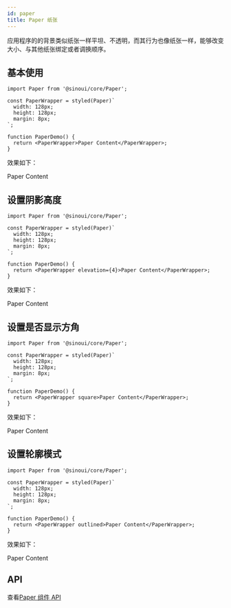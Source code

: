 ```yaml
---
id: paper
title: Paper 纸张
---
```


应用程序的的背景类似纸张一样平坦、不透明，而其行为也像纸张一样，能够改变大小、与其他纸张绑定或者调换顺序。


## 基本使用

```tsx
import Paper from '@sinoui/core/Paper';

const PaperWrapper = styled(Paper)`
  width: 128px;
  height: 128px;
  margin: 8px;
`;

function PaperDemo() {
  return <PaperWrapper>Paper Content</PaperWrapper>;
}
```

效果如下：

<ThemeProvider theme={defaultTheme}>
  <Paper style={{ width: '128px', height: '128px', margin: '8px' }}>
    Paper Content
  </Paper>
</ThemeProvider>

## 设置阴影高度

```tsx
import Paper from '@sinoui/core/Paper';

const PaperWrapper = styled(Paper)`
  width: 128px;
  height: 128px;
  margin: 8px;
`;

function PaperDemo() {
  return <PaperWrapper elevation={4}>Paper Content</PaperWrapper>;
}
```

效果如下：

<ThemeProvider theme={defaultTheme}>
  <Paper
    elevation={4}
    style={{ width: '128px', height: '128px', margin: '8px' }}
  >
    Paper Content
  </Paper>
</ThemeProvider>

## 设置是否显示方角

```tsx
import Paper from '@sinoui/core/Paper';

const PaperWrapper = styled(Paper)`
  width: 128px;
  height: 128px;
  margin: 8px;
`;

function PaperDemo() {
  return <PaperWrapper square>Paper Content</PaperWrapper>;
}
```

效果如下：

<ThemeProvider theme={defaultTheme}>
  <Paper square style={{ width: '128px', height: '128px', margin: '8px' }}>
    Paper Content
  </Paper>
</ThemeProvider>

## 设置轮廓模式

```tsx
import Paper from '@sinoui/core/Paper';

const PaperWrapper = styled(Paper)`
  width: 128px;
  height: 128px;
  margin: 8px;
`;

function PaperDemo() {
  return <PaperWrapper outlined>Paper Content</PaperWrapper>;
}
```

效果如下：

<ThemeProvider theme={defaultTheme}>
  <Paper outlined style={{ width: '128px', height: '128px', margin: '8px' }}>
    Paper Content
  </Paper>
</ThemeProvider>

## API

查看[Paper 组件 API](/docs/components-apis/paper)
